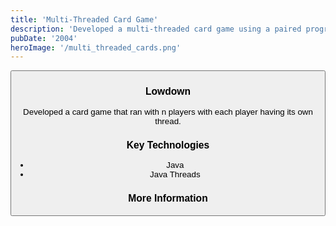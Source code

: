 ```yaml
---
title: 'Multi-Threaded Card Game'
description: 'Developed a multi-threaded card game using a paired programming paradigm'
pubDate: '2004'
heroImage: '/multi_threaded_cards.png'
---
```



<Button link="https://github.com/HarryFindlay03/MultiThreadedCardGame" text="Repository Link"/>

### Lowdown
Developed a card game that ran with n players with each player having its own thread.


### Key Technologies
- Java
- Java Threads


### More Information